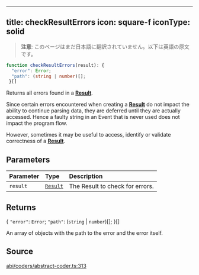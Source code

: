 <!-- AUTO-GENERATED-CONTENT:START (ENGLISH-COPY) -->
---
title: checkResultErrors
icon: square-f
iconType: solid
---

> **注意**: このページはまだ日本語に翻訳されていません。以下は英語の原文です。

```ts
function checkResultErrors(result): {
  "error": Error;
  "path": (string | number)[];
 }[]
```

Returns all errors found in a [**Result**](/jp/sdk/content/classes/Result).

Since certain errors encountered when creating a [**Result**](/jp/sdk/content/classes/Result) do not impact the ability to continue
parsing data, they are deferred until they are actually accessed. Hence a faulty string in an Event that is never
used does not impact the program flow.

However, sometimes it may be useful to access, identify or validate correctness of a [**Result**](/jp/sdk/content/classes/Result).

## Parameters

| Parameter | Type | Description |
| :------ | :------ | :------ |
| `result` | [`Result`](/jp/sdk/content/classes/Result) | The Result to check for errors. |

## Returns

\{
  `"error"`: `Error`;
  `"path"`: (`string` \| `number`)[];
 \}[]

An array of objects with the path to the error and the error itself.

## Source

[abi/coders/abstract-coder.ts:313](https://github.com/dominant-strategies/quais.js/blob/c1c12d43f9d34c6baad2b0542bd6d0acd6fefcbf/src/abi/coders/abstract-coder.ts#L313)
